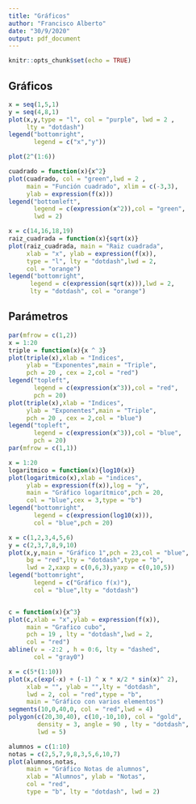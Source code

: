 ```yaml
---
title: "Gráficos"
author: "Francisco Alberto"
date: "30/9/2020"
output: pdf_document
---
```


```r
knitr::opts_chunk$set(echo = TRUE)
```

## Gráficos

```r
x = seq(1,5,1)
y = seq(4,8,1)
plot(x,y,type = "l", col = "purple", lwd = 2 ,
     lty = "dotdash")
legend("bottomright",
       legend = c("x","y"))


```
```r
plot(2^(1:6))
```

```r
cuadrado = function(x){x^2}
plot(cuadrado, col = "green",lwd = 2 , 
     main = "Función cuadrado", xlim = c(-3,3),
     ylab = expression(f(x)))
legend("bottomleft",
       legend = c(expression(x^2)),col = "green",
       lwd = 2)


```

```r
x = c(14,16,18,19)
raiz_cuadrada = function(x){sqrt(x)}
plot(raiz_cuadrada, main = "Raiz cuadrada",
     xlab = "x", ylab = expression(f(x)),
     type = "l", lty = "dotdash",lwd = 2,
     col = "orange")
legend("bottomright",
      legend = c(expression(sqrt(x))),lwd = 2,
      lty = "dotdash", col = "orange")
```

## Parámetros

```r
par(mfrow = c(1,2))
x = 1:20
triple = function(x){x ^ 3}
plot(triple(x),xlab = "Indices",
     ylab = "Exponentes",main = "Triple",
     pch = 20 , cex = 2,col = "red")
legend("topleft",
       legend = c(expression(x^3)),col = "red",
       pch = 20)
plot(triple(x),xlab = "Indices",
     ylab = "Exponentes",main = "Triple",
     pch = 20 , cex = 2,col = "blue")
legend("topleft",
       legend = c(expression(x^3)),col = "blue",
       pch = 20)
par(mfrow = c(1,1))
```

```r
x = 1:20
logaritmico = function(x){log10(x)}
plot(logaritmico(x),xlab = "indices",
     ylab = expression(f(x)),log = "y",
     main = "Gráfico logarítmico",pch = 20,
     col = "blue",cex = 3,type = "b")
legend("bottomright",
       legend = c(expression(log10(x))),
       col = "blue",pch = 20)

```

```r
x = c(1,2,3,4,5,6)
y = c(2,3,7,8,9,10)
plot(x,y,main = "Gráfico 1",pch = 23,col = "blue",
     bg = "red",lty = "dotdash",type = "b",
     lwd = 2,xaxp = c(0,6,3),yaxp = c(0,10,5))
legend("bottomright",
       legend = c("Gráfico f(x)"),
       col = "blue",lty = "dotdash")



```

```r
c = function(x){x^3}
plot(c,xlab = "x",ylab = expression(f(x)),
     main = "Grafico cubo",
     pch = 19 , lty = "dotdash",lwd = 2,
     col = "red")
abline(v = -2:2 , h = 0:6, lty = "dashed",
       col = "gray0")
```


```r
x = c(5*(1:10))
plot(x,c(exp(-x) + (-1) ^ x * x/2 * sin(x)^ 2),
     xlab = "", ylab = "",lty = "dotdash",
     lwd = 2, col = "red",type = "b",
     main = "Gráfico con varios elementos")
segments(10,0,40,0, col = "red",lwd = 4)
polygon(c(20,30,40), c(10,-10,10), col = "gold",
        density = 3, angle = 90 , lty = "dotdash",
        lwd = 5)


```

```r
alumnos = c(1:10)
notas = c(2,5,7,9,8,3,5,6,10,7)
plot(alumnos,notas,
     main = "Gráfico Notas de alumnos",
     xlab = "Alumnos", ylab = "Notas",
     col = "red",
     type = "b", lty = "dotdash", lwd = 2)

```



